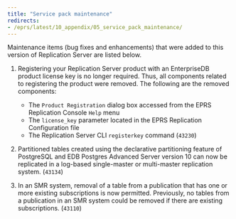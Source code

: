 ```yaml
---
title: "Service pack maintenance"
redirects:
- /eprs/latest/10_appendix/05_service_pack_maintenance/
---
```


<div id="service_pack_maintenance" class="registered_link"></div>

Maintenance items (bug fixes and enhancements) that were added to this version of Replication Server are listed below.

1.  Registering your Replication Server product with an EnterpriseDB product license key is no longer required. Thus, all components related to registering the product were removed. The following are the removed components:

    -  The `Product Registration` dialog box accessed from the EPRS Replication Console `Help` menu
    -  The `license_key` parameter located in the EPRS Replication Configuration file
    -  The Replication Server CLI `registerkey` command (`43230`)

1.  Partitioned tables created using the declarative partitioning feature of PostgreSQL and EDB Postgres Advanced Server version 10 can now be replicated in a log-based single-master or multi-master replication system. (`43134`)
2.  In an SMR system, removal of a table from a publication that has one or more existing subscriptions is now permitted. Previously, no tables from a publication in an SMR system could be removed if there are existing subscriptions. (`43110`)
